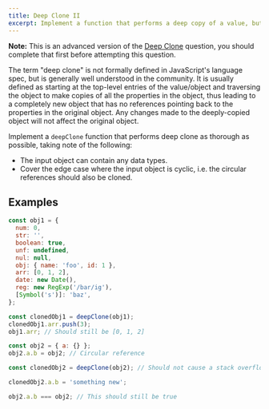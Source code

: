 ```yaml
---
title: Deep Clone II
excerpt: Implement a function that performs a deep copy of a value, but also handles circular references
---
```


**Note:** This is an advanced version of the [Deep Clone](/questions/javascript/deep-clone) question, you should complete that first before attempting this question.

The term "deep clone" is not formally defined in JavaScript's language spec, but is generally well understood in the community. It is usually defined as starting at the top-level entries of the value/object and traversing the object to make copies of all the properties in the object, thus leading to a completely new object that has no references pointing back to the properties in the original object. Any changes made to the deeply-copied object will not affect the original object.

Implement a `deepClone` function that performs deep clone as thorough as possible, taking note of the following:

- The input object can contain any data types.
- Cover the edge case where the input object is cyclic, i.e. the circular references should also be cloned.

## Examples

```js
const obj1 = {
  num: 0,
  str: '',
  boolean: true,
  unf: undefined,
  nul: null,
  obj: { name: 'foo', id: 1 },
  arr: [0, 1, 2],
  date: new Date(),
  reg: new RegExp('/bar/ig'),
  [Symbol('s')]: 'baz',
};

const clonedObj1 = deepClone(obj1);
clonedObj1.arr.push(3);
obj1.arr; // Should still be [0, 1, 2]

const obj2 = { a: {} };
obj2.a.b = obj2; // Circular reference

const clonedObj2 = deepClone(obj2); // Should not cause a stack overflow by recursing into an infinite loop.

clonedObj2.a.b = 'something new';

obj2.a.b === obj2; // This should still be true
```
